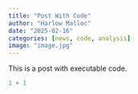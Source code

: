---
title: "Post With Code"
author: "Harlow Malloc"
date: "2025-02-16"
categories: [news, code, analysis]
image: "image.jpg"
---

This is a post with executable code.

```{r}
1 + 1
```
